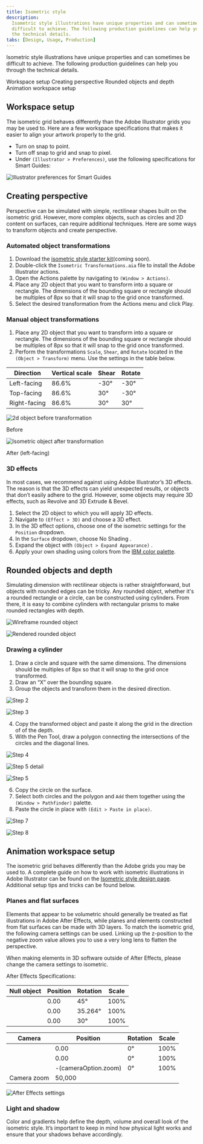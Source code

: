 ```yaml
---
title: Isometric style
description:
  Isometric style illustrations have unique properties and can sometimes be
  difficult to achieve. The following production guidelines can help you through
  the technical details.
tabs: [Design, Usage, Production]
---
```


<PageDescription>

Isometric style illustrations have unique properties and can sometimes be
difficult to achieve. The following production guidelines can help you through
the technical details.

</PageDescription>

<AnchorLinks>
  <AnchorLink>Workspace setup</AnchorLink>
  <AnchorLink>Creating perspective</AnchorLink>
  <AnchorLink>Rounded objects and depth</AnchorLink>
  <AnchorLink>Animation workspace setup</AnchorLink>
</AnchorLinks>

## Workspace setup

The isometric grid behaves differently than the Adobe Illustrator grids you may
be used to. Here are a few workspace specifications that makes it easier to
align your artwork properly to the grid.

- Turn on snap to point.
- Turn off snap to grid and snap to pixel.
- Under `(Illustrator > Preferences)`, use the following specifications for
  Smart Guides:

<Row className="mock-gallery">

<Column colMd={8} colLg={8}>

![Illustrator preferences for Smart Guides](/images/WorkspaceSetup.png)

</Column>

</Row>

## Creating perspective

Perspective can be simulated with simple, rectilinear shapes built on the
isometric grid. However, more complex objects, such as circles and 2D content on
surfaces, can require additional techniques. Here are some ways to transform
objects and create perspective.

### Automated object transformations

1. Download the [isometric style starter kit]()(coming soon).
2. Double-click the `Isometric Transformations.aia` file to install the Adobe
   Illustrator actions.
3. Open the Actions palette by navigating to `(Window > Actions)`.
4. Place any 2D object that you want to transform into a square or rectangle.
   The dimensions of the bounding square or rectangle should be multiples of 8px
   so that it will snap to the grid once transformed.
5. Select the desired transformation from the Actions menu and click Play.

### Manual object transformations

1. Place any 2D object that you want to transform into a square or rectangle.
   The dimensions of the bounding square or rectangle should be multiples of 8px
   so that it will snap to the grid once transformed.
2. Perform the transformations `Scale`, `Shear`, and `Rotate` located in the
   `(Object > Transform)` menu. Use the settings in the table below.

| Direction    | Vertical scale | Shear | Rotate |
| ------------ | -------------- | ----- | ------ |
| Left-facing  | 86.6%          | -30°  | -30°   |
| Top-facing   | 86.6%          | 30°   | -30°   |
| Right-facing | 86.6%          | 30°   | 30°    |

<Row className="mock-gallery">

<Column colMd={4} colLg={4}>

![2d object before transformation](/images/Perspective1.svg)

<Caption>Before</Caption>

</Column>

<Column colMd={4} colLg={4}>

![Isometric object after transformation](/images/Perspective2.svg)

<Caption>After (left-facing)</Caption>

</Column>

</Row>

### 3D effects

In most cases, we recommend against using Adobe Illustrator’s 3D effects. The
reason is that the 3D effects can yield unexpected results, or objects that
don’t easily adhere to the grid. However, some objects may require 3D effects,
such as Revolve and 3D Extrude & Bevel.

1. Select the 2D object to which you will apply 3D effects.
2. Navigate to `(Effect > 3D)` and choose a 3D effect.
3. In the 3D effect options, choose one of the isometric settings for the
   `Position` dropdown.
4. In the `Surface` dropdown, choose No Shading .
5. Expand the object with `(Object > Expand Appearance)` .
6. Apply your own shading using colors from the [IBM color palette](/color).

## Rounded objects and depth

Simulating dimension with rectilinear objects is rather straightforward, but
objects with rounded edges can be tricky. Any rounded object, whether it's a
rounded rectangle or a circle, can be constructed using cylinders. From there,
it is easy to combine cylinders with rectangular prisms to make rounded
rectangles with depth.

<Row className="mock-gallery">

<Column colMd={4} colLg={4}>

![Wireframe rounded object](/images/RoundedObjects1.svg)

</Column>

<Column colMd={4} colLg={4}>

![Rendered rounded object](/images/RoundedObjects2.svg)

</Column>

</Row>

### Drawing a cylinder

1. Draw a circle and square with the same dimensions. The dimensions should be
   multiples of 8px so that it will snap to the grid once transformed.
2. Draw an “X” over the bounding square.
3. Group the objects and transform them in the desired direction.

<Row className="mock-gallery">

<Column colMd={4} colLg={4}>

![Step 2](/images/Step3_1.svg)

</Column>

<Column colMd={4} colLg={4}>

![Step 3](/images/Step3_2.svg)

</Column>

</Row>

4. Copy the transformed object and paste it along the grid in the direction of
   of the depth.
5. With the Pen Tool, draw a polygon connecting the intersections of the circles
   and the diagonal lines.

<Row className="mock-gallery">

<Column colMd={4} colLg={4}>

![Step 4](/images/Step5_1.svg)

</Column>

<Column colMd={4} colLg={4}>

![Step 5 detail](/images/Step5_2.svg)

</Column>

<Column colMd={4} colLg={4}>

![Step 5](/images/Step5_3.svg)

</Column>

</Row>

6. Copy the circle on the surface.
7. Select both circles and the polygon and `Add` them together using the
   `(Window > Pathfinder)` palette.
8. Paste the circle in place with `(Edit > Paste in place)`.

<Row className="mock-gallery">

<Column colMd={4} colLg={4}>

![Step 7](/images/Step8_1.svg)

</Column>

<Column colMd={4} colLg={4}>

![Step 8](/images/Step8_2.svg)

</Column>

</Row>

## Animation workspace setup

The isometric grid behaves differently than the Adobe grids you may be used to.
A complete guide on how to work with isometric illustrations in Adobe
Illustrator can be found on the
[Isometric style design page](/illustration/isometric-style/design/). Additional
setup tips and tricks can be found below.

### Planes and flat surfaces

Elements that appear to be volumetric should generally be treated as flat
illustrations in Adobe After Effects, while planes and elements constructed from
flat surfaces can be made with 3D layers. To match the isometric grid, the
following camera settings can be used. Linking up the z-position to the negative
zoom value allows you to use a very long lens to flatten the perspective.

When making elements in 3D software outside of After Effects, please change the
camera settings to isometric.

After Effects Specifications:

| Null object | Position | Rotation | Scale |
| ----------- | -------- | -------- | ----- |
|             | 0.00     | 45°      | 100%  |
|             | 0.00     | 35.264°  | 100%  |
|             | 0.00     | 30°      | 100%  |

<div className="top-margin-3rem">

| Camera      | Position             | Rotation | Scale |
| ----------- | -------------------- | -------- | ----- |
|             | 0.00                 | 0°       | 100%  |
|             | 0.00                 | 0°       | 100%  |
|             | -(cameraOption.zoom) | 0°       | 100%  |
| Camera zoom | 50,000               |          |       |

</div>

<div className="top-margin-3rem">

![After Effects settings](/images/After_Effects_settings.png)

</div>

### Light and shadow

Color and gradients help define the depth, volume and overall look of the
isometric style. It’s important to keep in mind how physical light works and
ensure that your shadows behave accordingly.
